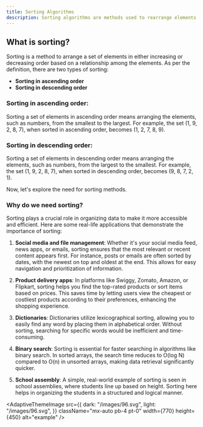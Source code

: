 ---
title: Sorting Algorithms
description: Sorting algorithms are methods used to rearrange elements in a specific order, typically ascending or descending. They play a crucial role in optimizing data processing and improving search efficiency.
---

## What is sorting?

Sorting is a method to arrange a set of elements in either increasing or decreasing order based on a relationship among the elements. As per the definition, there are two types of sorting:

- **Sorting in ascending order**
- **Sorting in descending order**

### Sorting in ascending order:

Sorting a set of elements in ascending order means arranging the elements, such as numbers, from the smallest to the largest. For example, the set (1, 9, 2, 8, 7), when sorted in ascending order, becomes (1, 2, 7, 8, 9).

### Sorting in descending order:

Sorting a set of elements in descending order means arranging the elements, such as numbers, from the largest to the smallest. For example, the set (1, 9, 2, 8, 7), when sorted in descending order, becomes (9, 8, 7, 2, 1).

Now, let's explore the need for sorting methods.

### Why do we need sorting?

Sorting plays a crucial role in organizing data to make it more accessible and efficient. Here are some real-life applications that demonstrate the importance of sorting:

1. **Social media and file management**: Whether it's your social media feed, news apps, or emails, sorting ensures that the most relevant or recent content appears first. For instance, posts or emails are often sorted by dates, with the newest on top and oldest at the end. This allows for easy navigation and prioritization of information.
   
2. **Product delivery apps**: In platforms like Swiggy, Zomato, Amazon, or Flipkart, sorting helps you find the top-rated products or sort items based on prices. This saves time by letting users view the cheapest or costliest products according to their preferences, enhancing the shopping experience.

3. **Dictionaries**: Dictionaries utilize lexicographical sorting, allowing you to easily find any word by placing them in alphabetical order. Without sorting, searching for specific words would be inefficient and time-consuming.

4. **Binary search**: Sorting is essential for faster searching in algorithms like binary search. In sorted arrays, the search time reduces to O(log N) compared to O(n) in unsorted arrays, making data retrieval significantly quicker.

5. **School assembly**: A simple, real-world example of sorting is seen in school assemblies, where students line up based on height. Sorting here helps in organizing the students in a structured and logical manner.


<AdaptiveThemeImage
  src={{
    dark: "/images/96.svg",
    light: "/images/96.svg",
  }}
  className="mx-auto pb-4 pt-0"
  width={770}
  height={450}
  alt="example"
/>